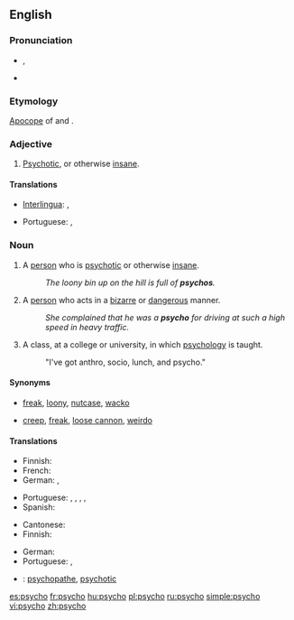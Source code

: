 ==English==

===Pronunciation===
* {{IPA|/ˈsaɪkoʊ/}}, {{SAMPA|/"saIkoU/}}
* {{rhymes|aɪkəʊ}}

===Etymology===
[[apocope|Apocope]] of {{term|psychotic|lang=en}} and {{term|psychopath|lang=en}}.

===Adjective===
{{en-adj}}

# {{colloquial|or|pejoative}} [[psychotic|Psychotic]], or otherwise [[insane]].

====Translations====
{{trans-top|''(colloquial or pejorative)'' Psychotic}}
* [[Interlingua]]: {{t|ia|psychotic}}, {{t|ia|psychopathic}}
{{trans-mid}}
* Portuguese: {{t|pt|psicótico|m}}, {{t|pt|psicopático|m}}
{{trans-bottom}}

===Noun===
{{en-noun}}

# {{pejorative|slang}} A [[person]] who is [[psychotic]] or otherwise [[insane]].
#: ''The loony bin up on the hill is full of '''psychos'''.''
# {{pejorative|slang}} A [[person]] who acts in a [[bizarre]] or [[dangerous]] manner.
#: ''She complained that he was a '''psycho''' for driving at such a high speed in heavy traffic.''
# {{informal}} A class, at a college or university, in which [[psychology]] is taught.
#: "I've got anthro, socio, lunch, and psycho."

====Synonyms====
* {{sense|pejorative for a pyschotic or otherwise insane person}} [[freak]], [[loony]], [[nutcase]], [[wacko]]
* {{sense|pejorative for a person acting in a bizarre or dangerous manner}} [[creep]], [[freak]], [[loose cannon]], [[weirdo]]

====Translations====
{{trans-top|psychotic or otherwise insane person}}
* Finnish: {{t-|fi|kaistapää}}
* French: {{t|fr|psychopathe}}
* German: {{t|de|Psycho|{m}} {{qualifier|slang}}, {{t|de|Psychopath|m}}
{{trans-mid}}
* Portuguese: {{t|pt|psicopata|m|f}}, {{t|pt|psicótico|m}}, {{t|pt|louco|m}}, {{t|pt|doido|m}}, {{t|pt|insano|m}}
* Spanish: {{t-|es|psicópata}}
{{trans-bottom}}

{{trans-top|person acting in a bizarre or dangerous manner}}
* Cantonese: {{t|yue|癡線佬|sc=Hani}}
* Finnish: {{t-|fi|kaistapää}}
{{trans-mid}}
* German: {{t|de|Verrückte|m|f}}
* Portuguese: {{t|pt|sicopata|m|f}}, {{t|pt|psicótico|m}}
{{trans-bottom}}

{{checktrans}}
* {{ttbc|ia}}: [[psychopathe]], [[psychotic]]

[[es:psycho]]
[[fr:psycho]]
[[hu:psycho]]
[[pl:psycho]]
[[ru:psycho]]
[[simple:psycho]]
[[vi:psycho]]
[[zh:psycho]]